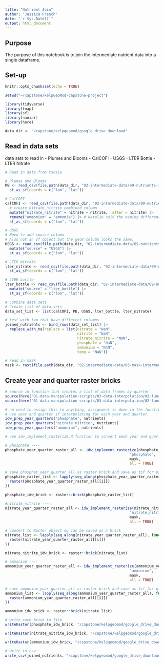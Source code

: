```yaml
---
title: "Nutrient Join"
author: "Jessica French"
date: "`r Sys.Date()`"
output: html_document
---
```

## Purpose

The purpose of this notebook is to join the intermediate nutrient data into a single dataframe. 

## Set-up

```r
knitr::opts_chunk$set(echo = TRUE)

setwd("~/capstone/kelpGeoMod-capstone-project")
```

```r
library(tidyverse)
library(tmap)
library(sf)
library(naniar)
library(here)
```

```r
data_dir <- "/capstone/kelpgeomod/google_drive_download"
```

## Read in data sets

data sets to read in
- Plumes and Blooms
- CalCOFI
- USGS
- LTER Bottle
- LTER Nitrate

```r
# Read in data from tsosie

# Plumes and Blooms
PB <- read_csv(file.path(data_dir, "02-intermediate-data/09-nutrients-intermediate/unjoined/plumes-blooms.csv")) |> 
  st_as_sf(coords = c("lon", "lat"))

# CalCOFI
calCOFI <- read_csv(file.path(data_dir, "02-intermediate-data/09-nutrients-intermediate/unjoined/calcofi.csv")) |> 
  # create nitrate_nitrite combined column 
  mutate("nitrate_nitrite" = nitrate + nitrite, .after = nitrite) |> 
  rename("ammonium" = "ammonia") |> # Natalie said the naming difference is likely do to how each data source quantified the measurement but it was okay to combine them. 
  st_as_sf(coords = c("lon", "lat"))

# USGS
# Need to add source column 
# Also not an sf object but the geom column looks the same.
USGS <- read_csv(file.path(data_dir, "02-intermediate-data/09-nutrients-intermediate/unjoined/usgs.csv")) |> 
  mutate("source" = "USGS") |> 
  st_as_sf(coords = c("lon", "lat"))

# LTER Nitrate
lter_nitrate <- read_csv(file.path(data_dir, "02-intermediate-data/09-nutrients-intermediate/unjoined/lter-nitrate.csv")) |> 
  st_as_sf(coords = c("lon", "lat"))

# LTER bottle 
lter_bottle <- read_csv(file.path(data_dir, "02-intermediate-data/09-nutrients-intermediate/unjoined/lter-bottle.csv")) |> 
  mutate("source" = "lter_bottle") |> 
  st_as_sf(coords = c("lon", "lat"))
```

```r
# Combine data sets
# Create list of data sets
data_set_list <- list(calCOFI, PB, USGS, lter_bottle, lter_nitrate)

# test with two that have different columns
joined_nutrients <- bind_rows(data_set_list) |> 
  replace_with_na(replace = list(nitrate = "NaN", 
                                 nitrite = "NaN", 
                                 nitrate_nitrite = "NaN", 
                                 phosphate = "NaN", 
                                 ammonium = "NaN", 
                                 temp = "NaN"))

```


```r

# read in mask
mask <- rast(file.path(data_dir, "02-intermediate-data/03-mask-intermediate/main-mask.tif"))
```

## Create year and quarter raster bricks

```r
# source in function that creates a list of data frames by quarter
source(here("01-data-manipulation-scripts/03-data-interpolation/02-functions/02-prep.R"))
source(here("01-data-manipulation-scripts/03-data-interpolation/02-functions/03-implement.R"))
```

```r
# no need to assign this to anything, assignment is done in the function. 
# use year and quarter if interpolating for each year and quarter. 
idw_prep_year_quarters("phosphate", nutrients)
idw_prep_year_quarters("nitrate_nitrite", nutrients)
idw_prep_year_quarters("ammonium", nutrients)

```

```r
# use idw_implement_rasterize.R function to convert each year and quarter to a raster. 

# phosphate ----
phosphate_year_quarter_raster_all <- idw_implement_rasterize(phosphate_year_quarter_df_list, 
                                                         "phosphate", 
                                                         mask, 
                                                         all = TRUE)

# save phosphat_year_quarter_all as raster brick and save as tif for pivoted data frame. 
phosphate_raster_list <- lapply(seq_along(phosphate_year_quarter_raster_all), function(i) {
  raster(phosphate_year_quarter_raster_all[[i]])
})

phosphate_idw_brick <- raster::brick(phosphate_raster_list)

#nitrate_nitrite ----
nitrate_year_quarter_raster_all <- idw_implement_rasterize(nitrate_nitrite_year_quarter_df_list, 
                                                         "nitrate_nitrite", 
                                                         mask, 
                                                         all = TRUE)

# concert to Raster object so can be saved as a brick
nitrate_list <- lapply(seq_along(nitrate_year_quarter_raster_all), function(i) {
  raster(nitrate_year_quarter_raster_all[[i]])
})

nitrate_nitrite_idw_brick <- raster::brick(nitrate_list)

# ammonium ----
ammonium_year_quarter_raster_all <- idw_implement_rasterize(ammonium_year_quarter_df_list, 
                                                         "ammonium", 
                                                         mask, 
                                                         all = TRUE)

# save ammonium_year_quarter_all as raster brick and save as tif for pivoted data frame. 
ammonium_list <- lapply(seq_along(ammonium_year_quarter_raster_all), function(i) {
  raster(ammonium_year_quarter_raster_all[[i]])
})

ammonium_idw_brick <- raster::brick(nitrate_list)
```

```r
# write each brick to file 
writeRaster(phosphate_idw_brick, "/capstone/kelpgeomod/google_drive_download/02-intermediate-data/09-nutrients-intermediate/joined/phosphate-brick.tif", format = "GTiff", overwrite = TRUE)

writeRaster(nitrate_nitrite_idw_brick, "/capstone/kelpgeomod/google_drive_download/02-intermediate-data/09-nutrients-intermediate/joined/nitrate-nitrite-brick.tif", format = "GTiff", overwrite = TRUE)

writeRaster(ammonium_idw_brick, "/capstone/kelpgeomod/google_drive_download/02-intermediate-data/09-nutrients-intermediate/joined/ammonium-brick.tif", format = "GTiff", overwrite = TRUE)
```

```r
# write to csv
write_csv(joined_nutrients, "/capstone/kelpgeomod/google_drive_download/02-intermediate-data/09-nutrients-intermediate/joined/joined-nutrients.csv")
```

